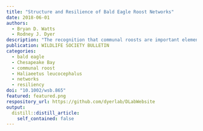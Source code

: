 ```yaml
---
title: "Structure and Resilience of Bald Eagle Roost Networks"
date: 2018-06-01
authors:
  - Bryan D. Watts
  - Rodney J. Dyer
description: "The recognition that communal roosts are important elements within the life cycle of bald eagles (Haliaeetus leucocephalus) led to their protection under the ``disturb″ clause of the Bald and Golden Eagle Protection Act. The regular roost-switching movements of bald eagles imply that roosts are part of an interactive network where roosts represent nodes linked by birds moving between them. Network analysis holds promise for informing management decisions by assessing the effect of roost removal on the resilience of the broader network. We tracked nonbreeding bald eagles (n = 56) within the upper Chesapeake Bay (2008-2013), USA, to evaluate roost characteristics and network structure. We used midnight locations (n = 14,464) to assess the use of communal roosts (n = 212) and movement of birds among roosts (n = 2,634) on successive roost nights to evaluate the pattern and strength of connections. We performed a sensitivity analysis to assess the response of the roost network to roost loss. Structure of the roost network approximated that of a scale-free network where the distribution of connections follows a power law of the form P(k)=Ak(-gamma) and gamma = 1.1. Unlike random networks, connections within scale-free networks are concentrated within a few highly connected nodes (hubs). These hub roosts serve as bridges between large numbers of other roosts, have the shortest travel times to other roosts and greatest overall influence on network functioning. The effect of roost removal on overall network function was directly proportional to the connectivity of the roost being removed. The targeted removal of the majority (>90%) of roosts had very little effect on the network. Network sensitivity was high in response to the loss of roosts within the highest 10% of connectivity. This small (n = 18) subset of roosts makes a disproportionate contribution to network function and the protection of these roosts should be a stated management objective with high priority. Network analysis represents a powerful tool with the potential to inform management decisions. (C) 2018 The Wildlife Society."
publication: WILDLIFE SOCIETY BULLETIN
categories: 
  - bald eagle
  - Chesapeake Bay
  - communal roost
  - Haliaeetus leucocephalus
  - networks
  - resiliency
doi: "10.1002/wsb.865"
featured: featured.png
respository_url: https://github.com/dyerlab/DLabWebsite
output:
  distill::distill_article:
    self_contained: false
---
```


